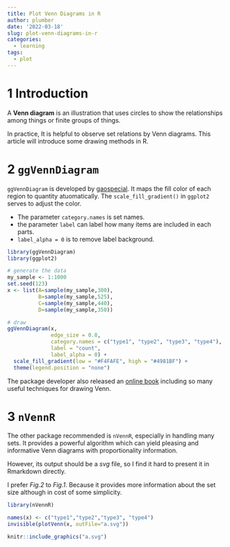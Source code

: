 ```yaml
---
title: Plot Venn Diagrams in R
author: plumber
date: '2022-03-18'
slug: plot-venn-diagrams-in-r
categories:
  - learning
tags:
  - plot
---
```


# 1 Introduction

A **Venn diagram** is an illustration that uses circles to show the relationships among things or finite groups of things. 

In practice, It is helpful to observe set relations by Venn diagrams. This article will introduce some drawing methods in R.

# 2 `ggVennDiagram`

`ggVennDiagram` is developed by [gaospecial](https://github.com/gaospecial/ggVennDiagram). It maps the fill color of each region to quantity atuomatically. The `scale_fill_gradient()` in `ggplot2` serves to adjust the color. 

- The parameter `category.names` is set names. 
- the parameter `label` can label how many items are included in each parts. 
- `label_alpha = 0` is to remove label background.

```r
library(ggVennDiagram)
library(ggplot2)

# generate the data
my_sample <- 1:1000
set.seed(123)
x <- list(A=sample(my_sample,300),
          B=sample(my_sample,525),
          C=sample(my_sample,440),
          D=sample(my_sample,350))

# draw 
ggVennDiagram(x, 
              edge_size = 0.8, 
              category.names = c("type1", "type2", "type3", "type4"),
              label = "count", 
              label_alpha = 0) + 
  scale_fill_gradient(low = "#F4FAFE", high = "#4981BF") + 
  theme(legend.position = "none")

```

The package developer also released an [online book](https://venn.bio-spring.top/) including so many useful techniques for drawing Venn.

# 3 `nVennR`

The other package recommended is `nVennR`, especially in handling many sets. It provides a powerful algorithm which can yield pleasing and informative Venn diagrams with proportionality information. 

However, its output should be a *svg* file, so I find it hard to present it in Rmarkdown directly. 

I prefer *Fig.2* to *Fig.1*. Because it provides more information about the set size although in cost of some simplicity.

```r
library(nVennR)

names(x) <- c("type1","type2","type3", "type4")
invisible(plotVenn(x, outFile="a.svg"))
```



```r
knitr::include_graphics("a.svg")
```







